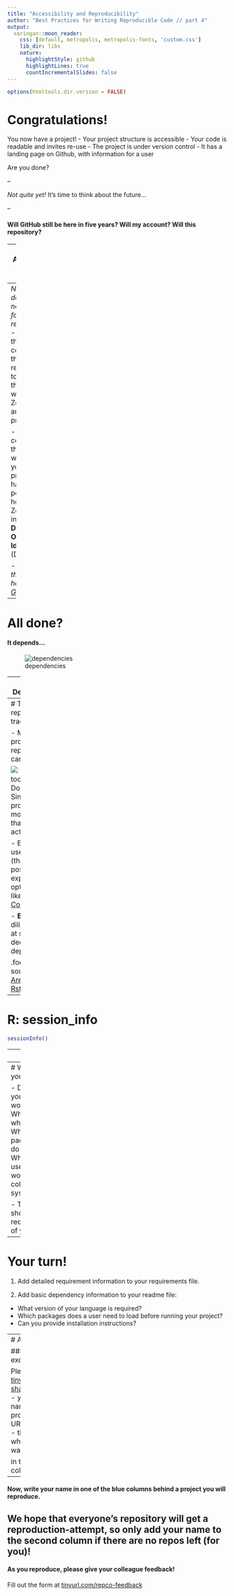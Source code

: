 ```yaml
---
title: "Accessibility and Reproducibility"
author: "Best Practices for Writing Reproducible Code // part 4"
output:
  xaringan::moon_reader:
    css: [default, metropolis, metropolis-fonts, 'custom.css']
    lib_dir: libs
    nature:
      highlightStyle: github
      highlightLines: true
      countIncrementalSlides: false
---
```

```r
options(htmltools.dir.version = FALSE)
```

# Congratulations!

You now have a project!
- Your project structure is accessible
- Your code is readable and invites re-use
- The project is under version control
- It has a landing page on Github, with information for a user

Are you done?

--

_Not quite yet!_
It's time to think about the future...

--

#### Will GitHub still be here in five years? Will my account? Will this repository?

---
# Archiving the project

- Create a project release to get a feel for it:

![release](https://guides.github.com/activities/citable-code/repo-view.png)

- Fill out the form, but tick the 'this is a pre-release' box.

--
_No need to do this now, but for future reference:_
- If you do this after connecting the repository to Zenodo, the release will trigger Zenodo to archive the project.

- After completing the workflow, your project will have a permanent home on Zenodo, including a **Digital Object Identifier** (DOI)!

- _Check the full how-to [on GitHub](https://guides.github.com/activities/citable-code/)._



---
# All done?


#### It depends...

![dependencies](https://inlooxcdn.azureedge.net/var/corporate_site/storage/images/media/images/blog/project-dependencies-header/940680-2-eng-GB/project-dependencies-header.jpg)

---
# Dependencies

Dependencies and versions can stop your users/readers from being able to run your code.

![reproducibility](images/screenshots/comprep.png)
.footnote[Source: [Timo B. Roettger on OSF](https://osf.io/e9bu7/).]

---
# The reproducibility trade-off

- Making your project 100% reproducible can be tricky.

![](https://rviews.rstudio.com/post/2018-01-17-package-management-for-reproducible-r-code_files/spectrum-ex.png)
- That said, tools like Docker and Singularity probably sound more daunting than they actually are.

- Even more user-friendly (though possibly expensive...) options exist: like [CodeOcean](https://codeocean.com).

- **But**: due diligence starts at simply declaring dependencies.

.footnote[Image source: [Cole Arendt at Rstudio.com](https://rviews.rstudio.com/2018/01/18/package-management-for-reproducible-r-code/)]

---

# R: session_info

```r
sessionInfo()
```

---
# R: Packrat

Install the package from CRAN
```r
install.packages("packrat")
```

Initialize packrat
```r
packrat::init("~/path/to/your/project")
```

Your packages are now stored in `~/path/to/your/project/packrat/lib`

If you need to re-save dependencies (for example, if you have added another package), you can use packrat:

```r
packrat::snapshot()
```
---
# What works for you?

- Declare how your project works **for you**.
  - What language, what version?
  - What packages/libraries do you load
  - What OS do you use? (Does it work on your collaborator's system?)

- This information should be in the requirements file of your project.

---
# Your turn!

1. Add detailed requirement information to your requirements file.

1. Add basic dependency information to your readme file:
  - What version of your language is required?
  - Which packages does a user need to load before running your project?
  - Can you provide installation instructions?

---
# Are you ready?

#### Let's exchange projects!

Please go to [tinyurl.com/repco-share](https://docs.google.com/spreadsheets/d/1FlQnSj8ipbUNhZgr_nS1PHnaapL8SvamWcfPjKTaBhA/edit#gid=0), and fill out:
- your project name
- your project (github) URL
- your name
- the language in which the project was written

in the yellow columns.
--

#### Now, write your name in one of the blue columns behind a project you will reproduce.

We hope that everyone's repository will get a reproduction-attempt, so only add your name to the second column if there are no repos left (for you)!
--

#### As you reproduce, please give your colleague feedback!

Fill out the form at [tinyurl.com/repco-feedback](https://docs.google.com/forms/d/e/1FAIpQLSfH4mGicAAvDipysWM9AfcH0sQdd9L202atRLlQsXRGUJ3QAA/viewform)
